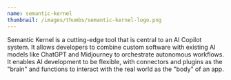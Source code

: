 ```yaml
---
name: semantic-kernel
thumbnail: /images/thumbs/semantic-kernel-logo.png
---
```


Semantic Kernel is a cutting-edge tool that is central to an AI Copilot system. It allows developers to combine custom software with existing AI models like ChatGPT and Midjourney to orchestrate autonomous workflows. It enables AI development to be flexible, with connectors and plugins as the "brain" and functions to interact with the real world as the "body" of an app.
